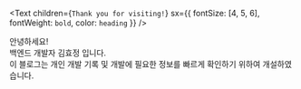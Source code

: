<Text
  children={`Thank you for visiting!`}
  sx={{ fontSize: [4, 5, 6], fontWeight: `bold`, color: `heading` }}
/>

안녕하세요!<br/>
백엔드 개발자 김효정 입니다.<br/>
이 블로그는 개인 개발 기록 및 개발에 필요한 정보를 빠르게 확인하기 위하여 개설하였습니다.
